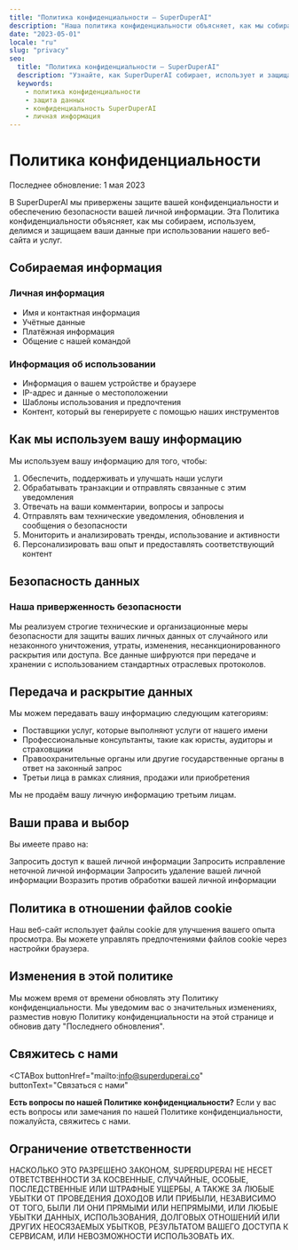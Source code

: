 ```yaml
---
title: "Политика конфиденциальности — SuperDuperAI"
description: "Наша политика конфиденциальности объясняет, как мы собираем, используем и защищаем вашу личную информацию."
date: "2023-05-01"
locale: "ru"
slug: "privacy"
seo:
  title: "Политика конфиденциальности — SuperDuperAI"
  description: "Узнайте, как SuperDuperAI собирает, использует и защищает вашу личную информацию."
  keywords:
    - политика конфиденциальности
    - защита данных
    - конфиденциальность SuperDuperAI
    - личная информация
---
```


# Политика конфиденциальности

<div className="text-lg mb-8 text-muted-foreground">
  Последнее обновление: 1 мая 2023
</div>

В SuperDuperAI мы привержены защите вашей конфиденциальности и обеспечению безопасности вашей личной информации. Эта Политика конфиденциальности объясняет, как мы собираем, используем, делимся и защищаем ваши данные при использовании нашего веб-сайта и услуг.

## Собираемая информация

<div className="grid grid-cols-1 md:grid-cols-2 gap-6 mt-4 mb-8">
  <div className="bg-card/50 p-6 rounded-lg border border-border/50">
    <h3 className="text-xl font-semibold mb-2">Личная информация</h3>
    <ul className="list-disc pl-5 space-y-1">
      <li>Имя и контактная информация</li>
      <li>Учётные данные</li>
      <li>Платёжная информация</li>
      <li>Общение с нашей командой</li>
    </ul>
  </div>

  <div className="bg-card/50 p-6 rounded-lg border border-border/50">
    <h3 className="text-xl font-semibold mb-2">Информация об использовании</h3>
    <ul className="list-disc pl-5 space-y-1">
      <li>Информация о вашем устройстве и браузере</li>
      <li>IP-адрес и данные о местоположении</li>
      <li>Шаблоны использования и предпочтения</li>
      <li>Контент, который вы генерируете с помощью наших инструментов</li>
    </ul>
  </div>
</div>

## Как мы используем вашу информацию

Мы используем вашу информацию для того, чтобы:

1. Обеспечить, поддерживать и улучшать наши услуги
2. Обрабатывать транзакции и отправлять связанные с этим уведомления
3. Отвечать на ваши комментарии, вопросы и запросы
4. Отправлять вам технические уведомления, обновления и сообщения о безопасности
5. Мониторить и анализировать тренды, использование и активности
6. Персонализировать ваш опыт и предоставлять соответствующий контент

## Безопасность данных

<div className="p-6 bg-blue-500/10 border border-blue-500/20 rounded-lg mb-8">
  <h3 className="text-xl font-semibold text-blue-500 mb-2">
    Наша приверженность безопасности
  </h3>
  <div className="text-gray-800 dark:text-gray-300">
    Мы реализуем строгие технические и организационные меры безопасности для
    защиты ваших личных данных от случайного или незаконного уничтожения,
    утраты, изменения, несанкционированного раскрытия или доступа. Все данные
    шифруются при передаче и хранении с использованием стандартных отраслевых
    протоколов.
  </div>
</div>

## Передача и раскрытие данных

Мы можем передавать вашу информацию следующим категориям:

- Поставщики услуг, которые выполняют услуги от нашего имени
- Профессиональные консультанты, такие как юристы, аудиторы и страховщики
- Правоохранительные органы или другие государственные органы в ответ на законный запрос
- Третьи лица в рамках слияния, продажи или приобретения

Мы не продаём вашу личную информацию третьим лицам.

## Ваши права и выбор

Вы имеете право на:

<Steps>
  <Step
    number="1"
    title="Доступ"
  >
    Запросить доступ к вашей личной информации
  </Step>
  <Step
    number="2"
    title="Исправление"
  >
    Запросить исправление неточной личной информации
  </Step>
  <Step
    number="3"
    title="Удаление"
  >
    Запросить удаление вашей личной информации
  </Step>
  <Step
    number="4"
    title="Возражение"
  >
    Возразить против обработки вашей личной информации
  </Step>
</Steps>

## Политика в отношении файлов cookie

Наш веб-сайт использует файлы cookie для улучшения вашего опыта просмотра. Вы можете управлять предпочтениями файлов cookie через настройки браузера.

## Изменения в этой политике

Мы можем время от времени обновлять эту Политику конфиденциальности. Мы уведомим вас о значительных изменениях, разместив новую Политику конфиденциальности на этой странице и обновив дату "Последнего обновления".

## Свяжитесь с нами

<CTABox
  buttonHref="mailto:info@superduperai.co"
  buttonText="Связаться с нами"
>
  **Есть вопросы по нашей Политике конфиденциальности?** Если у вас есть вопросы
  или замечания по нашей Политике конфиденциальности, пожалуйста, свяжитесь с
  нами.
</CTABox>

<VideoShowcase />

## Ограничение ответственности

<div className="p-6 bg-card/50 border border-border/50 rounded-lg mb-8">
  <span className="block">
    НАСКОЛЬКО ЭТО РАЗРЕШЕНО ЗАКОНОМ, SUPERDUPERAI НЕ НЕСЕТ ОТВЕТСТВЕННОСТИ ЗА
    КОСВЕННЫЕ, СЛУЧАЙНЫЕ, ОСОБЫЕ, ПОСЛЕДСТВЕННЫЕ ИЛИ ШТРАФНЫЕ УЩЕРБЫ, А ТАКЖЕ ЗА
    ЛЮБЫЕ УБЫТКИ ОТ ПРОВЕДЕНИЯ ДОХОДОВ ИЛИ ПРИБЫЛИ, НЕЗАВИСИМО ОТ ТОГО, БЫЛИ ЛИ
    ОНИ ПРЯМЫМИ ИЛИ НЕПРЯМЫМИ, ИЛИ ЛЮБЫЕ УБЫТКИ ДАННЫХ, ИСПОЛЬЗОВАНИЯ, ДОЛГОВЫХ
    ОТНОШЕНИЙ ИЛИ ДРУГИХ НЕОСЯЗАЕМЫХ УБЫТКОВ, РЕЗУЛЬТАТОМ ВАШЕГО ДОСТУПА К
    СЕРВИСАМ, ИЛИ НЕВОЗМОЖНОСТИ ИСПОЛЬЗОВАТЬ ИХ.
  </span>
</div>

